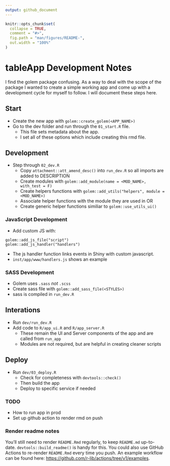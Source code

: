 ```yaml
---
output: github_document
---
```


```r
knitr::opts_chunk$set(
  collapse = TRUE,
  comment = "#>",
  fig.path = "man/figures/README-",
  out.width = "100%"
)
```

# tableApp Development Notes

I find the golem package confusing. As a way to deal with the scope of the package I wanted to create a simple working app and come up with a development cycle for myself to follow. I will document these steps here.

## Start
- Create the new app with `golem::create_golem(<APP_NAME>)`
- Go to the dev folder and run through the `01_start.R` file.
  - This file sets metadata about the app.
  - I set all of these options which include creating this rmd file.

## Development
- Step through `02_dev.R`
  - Copy `attachment::att_amend_desc()` into `run_dev.R` so all imports are added to DESCRIPTION
  - Create modules with `golem::add_module(name = <MOD_NAME>, with_test = F)`
  - Create helpers functions with `golem::add_utils("helpers", module = <MOD_NAME>)`
  - Associate helper functions with the module they are used in OR
  - Create generic helper functions similiar to `golem::use_utils_ui()`

### JavaScript Development
- Add custom JS with:
```
golem::add_js_file("script")
golem::add_js_handler("handlers")
```
- The js handler function links events in Shiny with custom javascript. 
- `inst/app/www/handlers.js` shows an example

### SASS Development
- Golem uses `.sass` *not* `.scss`
- Create sass file with `golem::add_sass_file(<STYLES>)`
- sass is compiled in `run_dev.R`

## Interations
- Run `dev/run_dev.R`
- Add code to `R/app_ui.R` and `R/app_server.R`
  - These remain the UI and Server components of the app and are called from `run_app`
  - Modules are not required, but are helpful in creating cleaner scripts

## Deploy
- Run `dev/03_deploy.R`
  - Check for completeness with `devtools::check()`
  - Then build the app
  - Deploy to specific service if needed

### TODO
- How to run app in prod
- Set up github action to render rmd on push
  
### Render readme notes
You'll still need to render `README.Rmd` regularly, to keep `README.md` up-to-date. `devtools::build_readme()` is handy for this. You could also use GitHub Actions to re-render `README.Rmd` every time you push. An example workflow can be found here: <https://github.com/r-lib/actions/tree/v1/examples>.

